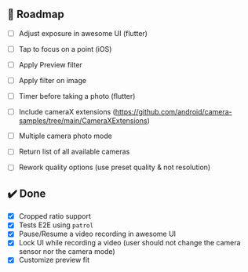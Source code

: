 ## 🚀 Roadmap

- [ ] Adjust exposure in awesome UI (flutter)
- [ ] Tap to focus on a point (iOS)
- [ ] Apply Preview filter
- [ ] Apply filter on image
- [ ] Timer before taking a photo (flutter)
- [ ] Include cameraX extensions (https://github.com/android/camera-samples/tree/main/CameraXExtensions)
- [ ] Multiple camera photo mode
- [ ] Return list of all available cameras
- [ ] Rework quality options (use preset quality & not resolution)


## ✔️ Done
- [x] Cropped ratio support
- [x] Tests E2E using `patrol`
- [x] Pause/Resume a video recording in awesome UI
- [x] Lock UI while recording a video (user should not change the camera sensor nor the camera mode)
- [x] Customize preview fit